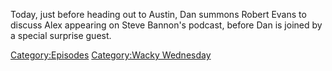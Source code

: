 {{DEFAULTSORT:
    #_EPISODE_0705:The Knowledge Fight Battle Kitchen
}}{{Episode
    | title           = The Knowledge Fight Battle Kitchen
    | caption         = Listen to this episode on [https://knowledgefight.libsyn.com/705-the-knowledge-fight-battle-kitchen Libsyn] [https://open.spotify.com/episode/7nDkZshR2qrb6nWOoBrdTu Spotify], Read the [[Transcript/705: The Knowledge Fight Battle Kitchen|Unofficial Transcript]], View discussion on [https://reddit.com/w7e3re Reddit]
    | episodeNumber   = 705
    | length          = 01:20:56
    | airDate         = July 24, 2022
    | episodeType     = [[:Category:Wacky Wednesday|Wacky Wednesday]]
    | previousEpisode = [[704: 9/11, Part 2]]
    | nextEpisode     = [[706: Photobombing And Sweating]]
}}

{{Stub}}

Today, just before heading out to Austin, Dan summons Robert Evans to discuss Alex appearing on Steve Bannon's podcast, before Dan is joined by a special surprise guest.

[[Category:Episodes]]
[[Category:Wacky Wednesday]]
